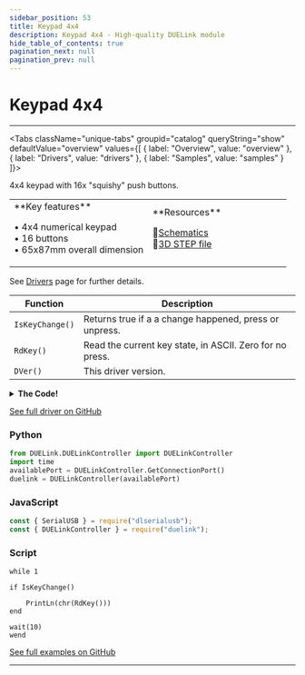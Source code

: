 ```yaml
---
sidebar_position: 53
title: Keypad 4x4
description: Keypad 4x4 - High-quality DUELink module
hide_table_of_contents: true
pagination_next: null
pagination_prev: null
---
```



# Keypad 4x4

<ImageSection 
  product="hikeypad4x4-b"
  tagline="4x4 Button Keypad"
/>

---

<Tabs className="unique-tabs" groupid="catalog" queryString="show" defaultValue="overview"
  values={[
    {
        label: "Overview",
        value: "overview"
    },
    {
        label: "Drivers",
        value: "drivers"
    },
    {
        label: "Samples",
        value: "samples"
    }
]}>

<TabItem value="overview">

4x4 keypad with 16x "squishy" push buttons.

<table><td width='50%'>
**Key features**

• 4x4 numerical keypad<br/>
• 16 buttons<br/>
• 65x87mm overall dimension<br/>

</td><td width='50%'>
**Resources**
 
📄<a href="/sch/gdl-hikeypad4x4-b.pdf">Schematics</a><br/>
🔩<a href="/3d/gdl-hikeypad4x4-b.step">3D STEP file</a><br/>
</td></table>

</TabItem>

<TabItem value="drivers">

See [Drivers](/docs/engine/drivers) page for further details.

| Function | Description |
|----------|-------------|
| `IsKeyChange()` | Returns true if a a change happened, press or unpress. |
| `RdKey()` | Read the current key state, in ASCII. Zero for no press. |
| `DVer()` | This driver version. |
<details>
<summary><strong>The Code!</strong></summary>

**Keypad 4x4 Driver**

```batch
##### Keypad 4x4 Driver #####

fn DVer()
    return 1.0
fend

Alias(key=_k, prevkey=_p, newkey=_n)

# Set row 2 3 4 5
# Read col 6 10 9 8


fn SelCol(c)
    DWrite(6,0)
    DWrite(10,0)
    DWrite(9,0)
    DWrite(8,0)
    if c = 0
        DWrite(8,1)
    end
    if c = 1
        DWrite(9,1)
    end
    if c = 2
        DWrite(10,1)
    end
    if c = 3
        DWrite(6,1)
    end
fend
    
Dim b0[] =[0,'*','7','4','1','0','8','5','2','#','9','6','3','D','C','B','A']
fn Scan()
    key = 0

    for _c in Range(4)
        SelCol(_c)    

        for _r in Range(4)
            if DRead(2+_r,2)
            #PrintLn("col ", _c, " row  0")
            key = key | (1<<((_c*4)+_r))
            end
        next

    next

    if prevkey != key
        prevkey=key
        newkey=1
    else
        newkey=0
    end

fend

fn IsKeyChange()
    return newkey
fend

fn RdKey()
_r = 0
    newkey = 0
    for _i in Range(16)
        if key & (1<<_i)
            _r = _i+1
        end
    next

    return b0[_r]
fend

SStart("Scan", 100, 0)

#########################
```

</details>

[See full driver on GitHub](https://github.com/ghi-electronics/duelink-website/tree/main/static/code/drivers)

</TabItem>

<TabItem value="samples">

### Python

```python
from DUELink.DUELinkController import DUELinkController
import time
availablePort = DUELinkController.GetConnectionPort()
duelink = DUELinkController(availablePort)
```

### JavaScript

```javascript
const { SerialUSB } = require("dlserialusb");
const { DUELinkController } = require("duelink");
```

### Script

```batch
while 1 

if IsKeyChange()

    PrintLn(chr(RdKey()))
end

wait(10)
wend

```

[See full examples on GitHub](https://github.com/ghi-electronics/duelink-website/tree/main/static/code/samples)

</TabItem>

</Tabs>

---

<OrderSection
    product="DUELink Keypad 4x4"
    partnumber="GDL-HIKEYPAD4X4-B"
    price="$0.00"
/>

